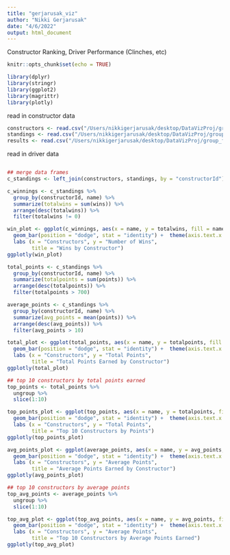 ```yaml
---
title: "gerjarusak_viz"
author: "Nikki Gerjarusak"
date: "4/6/2022"
output: html_document
---
```

Constructor Ranking, Driver Performance (Clinches, etc)
```r
knitr::opts_chunk$set(echo = TRUE)
```

```r
library(dplyr)
library(stringr)
library(ggplot2)
library(magrittr)
library(plotly)
```

read in constructor data
```r
constructors <- read.csv("/Users/nikkigerjarusak/desktop/DataVizProj/group_f_f1/raw_data/constructors.csv")
standings <- read.csv("/Users/nikkigerjarusak/desktop/DataVizProj/group_f_f1/raw_data/constructor_standings.csv")
results <- read.csv("/Users/nikkigerjarusak/desktop/DataVizProj/group_f_f1/raw_data/constructor_results.csv")
```

read in driver data
```r

```

```r
## merge data frames
c_standings <- left_join(constructors, standings, by = "constructorId")
```

```r
c_winnings <- c_standings %>%
  group_by(constructorId, name) %>%
  summarize(totalwins = sum(wins)) %>%
  arrange(desc(totalwins)) %>%
  filter(totalwins != 0)

win_plot <- ggplot(c_winnings, aes(x = name, y = totalwins, fill = name)) +
  geom_bar(position = "dodge", stat = "identity") +  theme(axis.text.x = element_text(angle = 45)) +
  labs (x = "Constructors", y = "Number of Wins",
        title = "Wins by Constructor")
ggplotly(win_plot)
```

```r
total_points <- c_standings %>%
  group_by(constructorId, name) %>%
  summarize(totalpoints = sum(points)) %>%
  arrange(desc(totalpoints)) %>%
  filter(totalpoints > 700)

average_points <- c_standings %>%
  group_by(constructorId, name) %>%
  summarize(avg_points = mean(points)) %>%
  arrange(desc(avg_points)) %>%
  filter(avg_points > 10)
```
```r
total_plot <- ggplot(total_points, aes(x = name, y = totalpoints, fill = name)) +
  geom_bar(position = "dodge", stat = "identity") +  theme(axis.text.x = element_text(angle = 45)) +
  labs (x = "Constructors", y = "Total Points",
        title = "Total Points Earned by Constructor")
ggplotly(total_plot)
```

```r
## top 10 constructors by total points earned 
top_points <- total_points %>%
  ungroup %>%
  slice(1:10)

top_points_plot <- ggplot(top_points, aes(x = name, y = totalpoints, fill = name)) +
  geom_bar(position = "dodge", stat = "identity") +  theme(axis.text.x = element_text(angle = 45)) +
  labs (x = "Constructors", y = "Total Points",
        title = "Top 10 Constructors by Points")
ggplotly(top_points_plot)
```

```r
avg_points_plot <- ggplot(average_points, aes(x = name, y = avg_points, fill = name)) +
  geom_bar(position = "dodge", stat = "identity") +  theme(axis.text.x = element_text(angle = 45)) +
  labs (x = "Constructors", y = "Average Points",
        title = "Average Points Earned by Constructor")
ggplotly(avg_points_plot)
```
```r
## top 10 constructors by average points
top_avg_points <- average_points %>%
  ungroup %>%
  slice(1:10)

top_avg_plot <- ggplot(top_avg_points, aes(x = name, y = avg_points, fill = name)) +
  geom_bar(position = "dodge", stat = "identity") +  theme(axis.text.x = element_text(angle = 45)) +
  labs (x = "Constructors", y = "Average Points",
        title = "Top 10 Constructors by Average Points Earned")
ggplotly(top_avg_plot)
```

